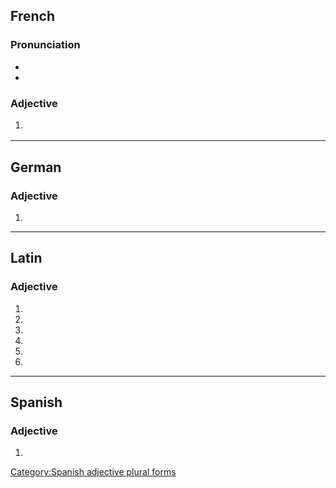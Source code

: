 {{also|Abdominales}}
==French==

===Pronunciation===
* {{fr-IPA}}
* {{homophones|lang=fr|abdominal|abdominale}}

===Adjective===
{{head|fr|adjective form}}

# {{inflection of|abdominal||f|p|lang=fr}}
#: {{ux|fr|[[douleurs]] '''abdominales'''|'''[[abdominal]]''' [[pain]]s|inline=1}}

----

==German==

===Adjective===
{{head|de|adjective form}}

# {{inflected form of|abdominal|lang=de}}

----

==Latin==

===Adjective===
{{la-adj-form|abdominālēs}}

# {{inflection of|abdominālis||nom|m|p|lang=la}}
# {{inflection of|abdominālis||nom|f|p|lang=la}}
# {{inflection of|abdominālis||acc|m|p|lang=la}}
# {{inflection of|abdominālis||acc|f|p|lang=la}}
# {{inflection of|abdominālis||voc|m|p|lang=la}}
# {{inflection of|abdominālis||voc|f|p|lang=la}}

----

==Spanish==

===Adjective===
{{head|es|adjective form}}

# {{inflection of|abdominal||p|lang=es}}

[[Category:Spanish adjective plural forms]]